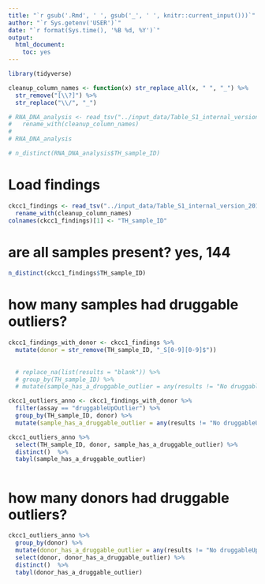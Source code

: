 ```yaml
---
title: "`r gsub('.Rmd', ' ', gsub('_', ' ', knitr::current_input()))`"
author: "`r Sys.getenv('USER')`"
date: "`r format(Sys.time(), '%B %d, %Y')`"
output:
  html_document:
    toc: yes
---
```

  


```r

library(tidyverse)

```


```r

cleanup_column_names <- function(x) str_replace_all(x, " ", "_") %>% 
  str_remove("[\\?]") %>%
  str_replace("\\/", "_")

# RNA_DNA_analysis <- read_tsv("../input_data/Table_S1_internal_version_2019_01_08 - DNA-RNA-comparison.tsv")  %>%
#   rename_with(cleanup_column_names) 
# 
# RNA_DNA_analysis

```

```r


# n_distinct(RNA_DNA_analysis$TH_sample_ID)
```
# Load findings
```r
ckcc1_findings <- read_tsv("../input_data/Table_S1_internal_version_2019_01_08 - All-data-144.tsv")  %>%
  rename_with(cleanup_column_names) 
colnames(ckcc1_findings)[1] <- "TH_sample_ID"
```
# are all samples present? yes, 144
```r
n_distinct(ckcc1_findings$TH_sample_ID)

```


# how many samples had druggable outliers?
```r

ckcc1_findings_with_donor <- ckcc1_findings %>%
  mutate(donor = str_remove(TH_sample_ID, "_S[0-9][0-9]$"))
  
  
  # replace_na(list(results = "blank")) %>%
  # group_by(TH_sample_ID) %>%
  # mutate(sample_has_a_druggable_outlier = any(results != "No druggableUpOutliers"))

ckcc1_outliers_anno <- ckcc1_findings_with_donor %>%
  filter(assay == "druggableUpOutlier") %>%
  group_by(TH_sample_ID, donor) %>%
  mutate(sample_has_a_druggable_outlier = any(results != "No druggableUpOutliers"))

ckcc1_outliers_anno %>%
  select(TH_sample_ID, donor, sample_has_a_druggable_outlier) %>%
  distinct()  %>%
  tabyl(sample_has_a_druggable_outlier)



```

# how many donors had druggable outliers?
```r

ckcc1_outliers_anno %>%
  group_by(donor) %>%
  mutate(donor_has_a_druggable_outlier = any(results != "No druggableUpOutliers")) %>%
  select(donor, donor_has_a_druggable_outlier) %>%
  distinct()  %>%
  tabyl(donor_has_a_druggable_outlier)

```

